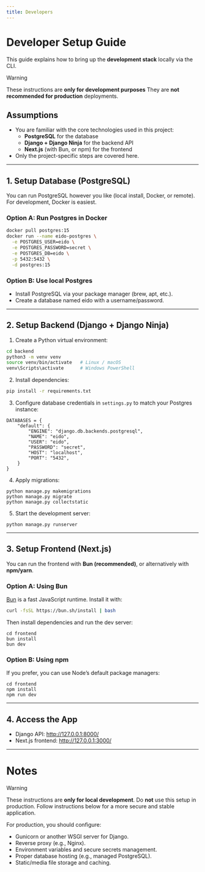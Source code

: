 ```yaml
---
title: Developers
---
```


# Developer Setup Guide

This guide explains how to bring up the **development stack** locally via the CLI.  

> [!WARNING]
>
> These instructions are **only for development purposes**
> They are **not recommended for production** deployments.

## Assumptions

- You are familiar with the core technologies used in this project:
  - **PostgreSQL** for the database
  - **Django + Django Ninja** for the backend API
  - **Next.js** (with Bun, or npm) for the frontend
- Only the project-specific steps are covered here.

---

## 1. Setup Database (PostgreSQL)

You can run PostgreSQL however you like (local install, Docker, or remote). For development, Docker is easiest.

### Option A: Run Postgres in Docker
```bash
docker pull postgres:15
docker run --name eido-postgres \
  -e POSTGRES_USER=eido \
  -e POSTGRES_PASSWORD=secret \
  -e POSTGRES_DB=eido \
  -p 5432:5432 \
  -d postgres:15
```

### Option B: Use local Postgres
- Install PostgreSQL via your package manager (brew, apt, etc.).
- Create a database named eido with a username/password.

---

## 2. Setup Backend (Django + Django Ninja)

1. Create a Python virtual environment:
```bash
cd backend
python3 -m venv venv
source venv/bin/activate   # Linux / macOS
venv\Scripts\activate      # Windows PowerShell
```

2. Install dependencies:
```bash
pip install -r requirements.txt
```

3. Configure database credentials in `settings.py` to match your Postgres instance:
```
DATABASES = {
    "default": {
        "ENGINE": "django.db.backends.postgresql",
        "NAME": "eido",
        "USER": "eido",
        "PASSWORD": "secret",
        "HOST": "localhost",
        "PORT": "5432",
    }
}
```

4. Apply migrations:
```
python manage.py makemigrations
python manage.py migrate
python manage.py collectstatic
```

5. Start the development server:
```
python manage.py runserver
```

---

## 3. Setup Frontend (Next.js)
You can run the frontend with **Bun (recommended)**, or alternatively with **npm/yarn**.

### Option A: Using Bun
[Bun](https://bun.sh) is a fast JavaScript runtime. Install it with:
```bash
curl -fsSL https://bun.sh/install | bash
```

Then install dependencies and run the dev server:
```
cd frontend
bun install
bun dev
```


### Option B: Using npm
If you prefer, you can use Node’s default package managers:
```
cd frontend
npm install
npm run dev
```

---

## 4. Access the App
- Django API: http://127.0.0.1:8000/
- Next.js frontend: http://127.0.0.1:3000/

---

# Notes

> [!WARNING]
>
> These instructions are **only for local development**.
> Do **not** use this setup in production.
> Follow instructions below for a more secure and stable application.

For production, you should configure:
- Gunicorn or another WSGI server for Django.
- Reverse proxy (e.g., Nginx).
- Environment variables and secure secrets management.
- Proper database hosting (e.g., managed PostgreSQL).
- Static/media file storage and caching.